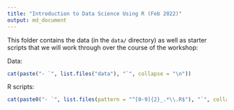 ```yaml
---
title: "Introduction to Data Science Using R (Feb 2022)"
output: md_document
---
```


This folder contains the data (in the `data/` directory) as well as starter 
scripts that we will work through over the course of the workshop:

Data: 

```r
cat(paste("- `", list.files("data"), "`", collapse = "\n"))
```

R scripts:

```r
cat(paste0("- `", list.files(pattern = "^[0-9]{2}_.*\\.R$"), "`", collapse = "\n"))
```

